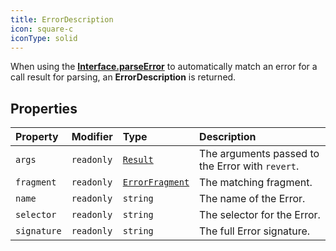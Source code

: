 ```yaml
---
title: ErrorDescription
icon: square-c
iconType: solid
---
```


When using the [**Interface.parseError**](/sdk/content/classes/Interface#parseerror) to automatically match an error for a call
result for parsing, an **ErrorDescription** is returned.

## Properties

| Property | Modifier | Type | Description |
| :------ | :------ | :------ | :------ |
| `args` | `readonly` | [`Result`](/sdk/content/classes/Result) | The arguments passed to the Error with `revert`. |
| `fragment` | `readonly` | [`ErrorFragment`](/sdk/content/classes/ErrorFragment) | The matching fragment. |
| `name` | `readonly` | `string` | The name of the Error. |
| `selector` | `readonly` | `string` | The selector for the Error. |
| `signature` | `readonly` | `string` | The full Error signature. |
